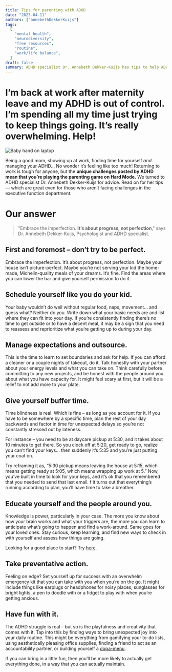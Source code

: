 ```yaml
---
title: Tips for parenting with ADHD
date: "2025-04-11"
authors: ["annebethDekkerKuijs"]
tags:
  [
    "mental health",
    "neurodiversity",
    "free resources",
    "routine",
    "work/life balance",
  ]
draft: false
summary: ADHD specialist Dr. Annebeth Dekker-Kuijs has tips to help ADHD parents adjust to work and parent life — which are great even for those who aren’t facing challenges in the executive function department.
---
```


# I’m back at work after maternity leave and my ADHD is out of control. I’m spending all my time just trying to keep things going. It’s really overwhelming. Help!

![Baby hand on laptop](/static/images/advice/charlesdeluvio-6EISc0Jv05k-unsplash.jpg)

Being a good mom, showing up at work, finding time for yourself _and_ managing your ADHD...
No wonder it’s feeling like too much! Returning to work is tough for anyone, but the **unique challenges posted by ADHD mean that you’re playing the parenting game on Hard Mode.**
We turned to ADHD specialist Dr. Annebeth Dekker-Kuijs for advice.
Read on for her tips — which are great even for those who aren’t facing challenges in the executive function department.

# Our answer

> "Embrace the imperfection. **It’s about progress, not perfection**," says Dr. Annebeth Dekker-Kuijs, Psychologist and ADHD specialist.

## First and foremost – don’t try to be perfect.

Embrace the imperfection. It’s about progress, not perfection. Maybe your house isn’t picture-perfect. Maybe you’re not serving your kid the home-made, Michelin-quality meals of your dreams. It’s fine. Find the areas where you can lower the bar and give yourself permission to do it.

## Schedule yourself like you do your kid.

Your baby wouldn’t do well without regular food, naps, movement… and guess what? Neither do you. Write down what your basic needs are and list where they can fit into your day. If you’re consistently finding there’s no time to get outside or to have a decent meal, it may be a sign that you need to reassess and reprioritize what you’re getting up to during your day.

## Manage expectations and outsource.

This is the time to learn to set boundaries and ask for help. If you can afford a cleaner or a couple nights of takeout, do it. Talk honestly with your partner about your energy levels and what you can take on. Think carefully before committing to any new projects, and be honest with the people around you about what you have capacity for. It might feel scary at first, but it will be a relief to not add more to your plate.

## Give yourself buffer time.

Time blindness is real. Which is fine – as long as you account for it. If you have to be somewhere by a specific time, plan the rest of your day backwards and factor in time for unexpected delays so you’re not constantly stressed out by lateness.

For instance – you need to be at daycare pickup at 5:30, and it takes about 10 minutes to get there. So you clock off at 5:20, get ready to go, realize you can’t find your keys… then suddenly it’s 5:35 and you’re just putting your coat on.

Try reframing it as, “5:30 pickup means leaving the house at 5:15, which means getting ready at 5:05, which means wrapping up work at 5.” Now, you’ve built in time to look for your keys, and it’s ok that you remembered that you needed to send that last email. f it turns out that everything’s running according to plan, you’ll have time to take a breather.

## Educate yourself and the people around you.

Knowledge is power, particularly in your case. The more you know about how your brain works and what your triggers are, the more you can learn to anticipate what’s going to happen and find a work-around. Same goes for your loved ones. Stay curious, keep learning, and find new ways to check in with yourself and assess how things are going.

Looking for a good place to start? Try [here](https://www.youtube.com/watch?v=xMWtGozn5jU&t=25s&ab_channel=HowtoADHD).

## Take preventative action.

Feeling on edge? Set yourself up for success with an overwhelm emergency kit that you can take with you when you’re on the go. It might include things like earplugs or headphones for noisy places, sunglasses for bright lights, a pen to doodle with or a fidget to play with when you’re getting anxious.

## Have fun with it.

The ADHD struggle is real – but so is the playfulness and creativity that comes with it. Tap into this by finding ways to bring unexpected joy into your daily routine. This might be everything from gamifying your to-do lists, using aesthetically pleasing office supplies, finding a friend to act as an accountability partner, or building yourself a [dopa-menu](https://www.youtube.com/watch?v=-6WCkTwW6xg&ab_channel=HowtoADHD).

If you can bring in a little fun, then you’ll be more likely to actually get everything done, in a way that you can actually maintain.
